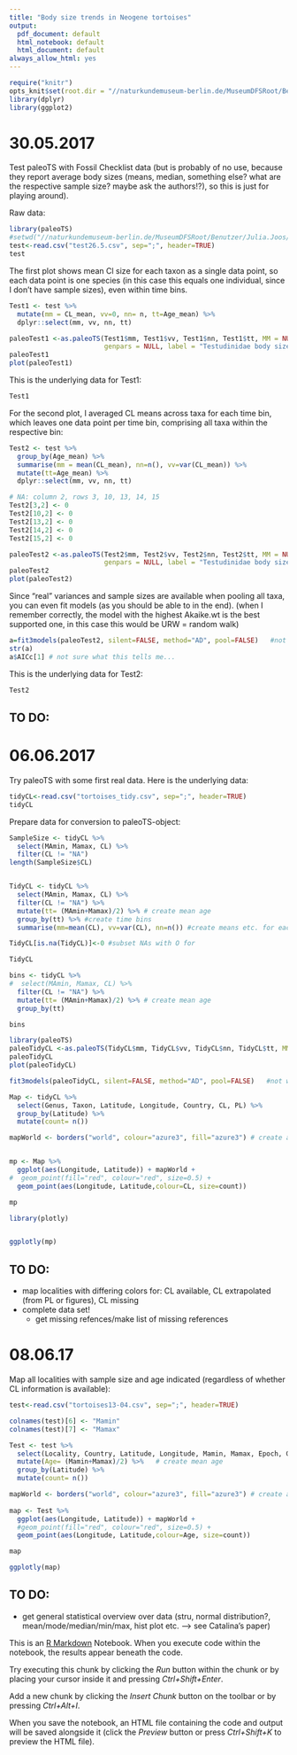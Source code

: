 ```yaml
---
title: "Body size trends in Neogene tortoises"
output:
  pdf_document: default
  html_notebook: default
  html_document: default
always_allow_html: yes
---
```


```r
require("knitr")
opts_knit$set(root.dir = "//naturkundemuseum-berlin.de/MuseumDFSRoot/Benutzer/Julia.Joos/Eigene Dateien/MA")
library(dplyr)
library(ggplot2)
```

# 30.05.2017
Test paleoTS with Fossil Checklist data (but is probably of no use, because they report average body sizes (means, median, something else? what are the respective sample size? maybe ask the authors!?), so this is just for playing around).

Raw data:
```r
library(paleoTS)
#setwd("//naturkundemuseum-berlin.de/MuseumDFSRoot/Benutzer/Julia.Joos/Eigene Dateien/MA")
test<-read.csv("test26.5.csv", sep=";", header=TRUE)
test
```


The first plot shows mean Cl size for each taxon as a single data point, so each data point is one species (in this case this equals one individual, since I don't have sample sizes), even within time bins.

```r
Test1 <- test %>%
  mutate(mm = CL_mean, vv=0, nn= n, tt=Age_mean) %>%
  dplyr::select(mm, vv, nn, tt)

paleoTest1 <-as.paleoTS(Test1$mm, Test1$vv, Test1$nn, Test1$tt, MM = NULL,
                        genpars = NULL, label = "Testudinidae body size evolution mode")
paleoTest1
plot(paleoTest1)
```

This is the underlying data for Test1:

```r
Test1
```

For the second plot, I averaged CL means across taxa for each time bin, which leaves one data point per time bin, comprising all taxa within the respective bin:

```r
Test2 <- test %>%
  group_by(Age_mean) %>%
  summarise(mm = mean(CL_mean), nn=n(), vv=var(CL_mean)) %>%
  mutate(tt=Age_mean) %>%
  dplyr::select(mm, vv, nn, tt)

# NA: column 2, rows 3, 10, 13, 14, 15
Test2[3,2] <- 0
Test2[10,2] <- 0
Test2[13,2] <- 0
Test2[14,2] <- 0
Test2[15,2] <- 0

paleoTest2 <-as.paleoTS(Test2$mm, Test2$vv, Test2$nn, Test2$tt, MM = NULL,
                        genpars = NULL, label = "Testudinidae body size evolution mode")
paleoTest2
plot(paleoTest2)
```
Since "real" variances and sample sizes are available when pooling all taxa, you can even fit models (as you should be able to in the end).
(when I remember correctly, the model with the highest Akaike.wt is the best supported one, in this case this would be URW = random walk)
```r
a=fit3models(paleoTest2, silent=FALSE, method="AD", pool=FALSE)   #not working with Test1, because no variances/sample sizes available, I guess
str(a)
a$AICc[1] # not sure what this tells me...
```




This is the underlying data for Test2:
```r
Test2
```


## TO DO:
\begin{itemize}
\item figure out if Checklist data is of any use (means? medians? sample size?) or see if authors can provide necessary data
\item do paleoTS analyses with FFB data set
\item read Hunt papers (see citations in Catalina's paper 2006, 2008, 2008, 2010; also 2015)
\item figure out how to implement phylogeny... well, figure out how to do paleoTS analyses with more than one taxon without pooling everything together (as in Test2)
\end{itemize}


# 06.06.2017
Try paleoTS with some first real data.
Here is the underlying data:

```r
tidyCL<-read.csv("tortoises_tidy.csv", sep=";", header=TRUE)
tidyCL

```

Prepare data for conversion to paleoTS-object:

```r
SampleSize <- tidyCL %>%
  select(MAmin, Mamax, CL) %>%
  filter(CL != "NA")
length(SampleSize$CL)


TidyCL <- tidyCL %>%
  select(MAmin, Mamax, CL) %>%
  filter(CL != "NA") %>%
  mutate(tt= (MAmin+Mamax)/2) %>% # create mean age
  group_by(tt) %>% #create time bins
  summarise(mm=mean(CL), vv=var(CL), nn=n()) #create means etc. for each time bin 

TidyCL[is.na(TidyCL)]<-0 #subset NAs with O for 

TidyCL

bins <- tidyCL %>%
#  select(MAmin, Mamax, CL) %>%
  filter(CL != "NA") %>%
  mutate(tt= (MAmin+Mamax)/2) %>% # create mean age
  group_by(tt)

bins

```



```r
library(paleoTS)
paleoTidyCL <-as.paleoTS(TidyCL$mm, TidyCL$vv, TidyCL$nn, TidyCL$tt, MM = NULL, genpars = NULL, label = "Testudinidae body size evolution mode")
paleoTidyCL
plot(paleoTidyCL)

fit3models(paleoTidyCL, silent=FALSE, method="AD", pool=FALSE)   #not working with Test1, because no variances/sample sizes available, I guess

```


```r
Map <- tidyCL %>%
  select(Genus, Taxon, Latitude, Longitude, Country, CL, PL) %>%
  group_by(Latitude) %>%
  mutate(count= n())

mapWorld <- borders("world", colour="azure3", fill="azure3") # create a layer of borders


mp <- Map %>%
  ggplot(aes(Longitude, Latitude)) + mapWorld +
#  geom_point(fill="red", colour="red", size=0.5) +
  geom_point(aes(Longitude, Latitude,colour=CL, size=count))

mp

library(plotly)


ggplotly(mp)

```


## TO DO:
* map localities with differing colors for: CL available, CL extrapolated (from PL or figures), CL missing
* complete data set! 
  + get missing refences/make list of missing references


# 08.06.17

Map all localities with sample size and age indicated (regardless of whether CL information is available):
```r
test<-read.csv("tortoises13-04.csv", sep=";", header=TRUE)

colnames(test)[6] <- "Mamin"
colnames(test)[7] <- "Mamax"

Test <- test %>%
  select(Locality, Country, Latitude, Longitude, Mamin, Mamax, Epoch, Genus, Species, Taxon, CL) %>%
  mutate(Age= (Mamin+Mamax)/2) %>%   # create mean age
  group_by(Latitude) %>%
  mutate(count= n())

mapWorld <- borders("world", colour="azure3", fill="azure3") # create a layer of borders  
  
map <- Test %>%
  ggplot(aes(Longitude, Latitude)) + mapWorld +
  #geom_point(fill="red", colour="red", size=0.5) +
  geom_point(aes(Longitude, Latitude,colour=Age, size=count))

map

ggplotly(map)
```

## TO DO:
* get general statistical overview over data (stru, normal distribution?, mean/mode/median/min/max, hist plot etc. --> see Catalina's paper)


#######################################################################################################

This is an [R Markdown](http://rmarkdown.rstudio.com) Notebook. When you execute code within the notebook, the results appear beneath the code. 

Try executing this chunk by clicking the *Run* button within the chunk or by placing your cursor inside it and pressing *Ctrl+Shift+Enter*. 

Add a new chunk by clicking the *Insert Chunk* button on the toolbar or by pressing *Ctrl+Alt+I*.

When you save the notebook, an HTML file containing the code and output will be saved alongside it (click the *Preview* button or press *Ctrl+Shift+K* to preview the HTML file).
